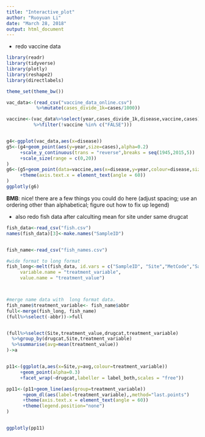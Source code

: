 ```yaml
---
title: "Interactive_plot"
author: "Ruoyuan Li"
date: "March 28, 2018"
output: html_document
---
```


* redo vaccine data 

```r
library(readr)
library(tidyverse)
library(plotly)
library(reshape2)
library(directlabels)

theme_set(theme_bw())

vac_data<-(read_csv("vaccine_data_online.csv")
           %>%mutate(cases_divide_1k=cases/1000))

vaccine<-(vac_data%>%select(year,cases_divide_1k,disease,vaccine,cases)
          %>%filter(!vaccine %in% c("FALSE")))


g4<-ggplot(vac_data,aes(x=disease))
g5<-(g4+geom_point(aes(y=year,size=cases),alpha=0.2)
     +scale_y_continuous(trans = "reverse",breaks = seq(1945,2015,5))
     +scale_size(range = c(0,20))
)  
g6<-(g5+geom_point(data=vaccine,aes(x=disease,y=year,colour=disease,size=cases),alpha=0.7)
     +theme(axis.text.x = element_text(angle = 60))
)
ggplotly(g6)
```

**BMB**: nice! there are a few things you could do here
(adjust spacing; use an ordering other than alphabetical; figure out
how to fix up legend)

* also redo fish data after calculting mean for site under same drugcat

```r
fish_data<-read_csv("fish.csv")
names(fish_data)[3]<-make.names("SampleID")


fish_name<-read_csv("fish_names.csv")

#wide format to long format
fish_long<-melt(fish_data, id.vars = c("SampleID", "Site","MetCode","SamplerType"),
     variable.name = "treatment_variable", 
     value.name = "treatment_value")



#merge name data with  long format data.
fish_name$treatment_variable<- fish_name$abbr
full<-merge(fish_long, fish_name)
(full%>%select(-abbr))->full


(full%>%select(Site,treatment_value,drugcat,treatment_variable)
  %>%group_by(drugcat,Site,treatment_variable)
  %>%summarise(avg=mean(treatment_value))
)->a


p11<-(ggplot(a,aes(x=Site,y=avg,colour=treatment_variable))
     +geom_point(alpha=0.3)
     +facet_wrap(~drugcat,labeller = label_both,scales = "free"))

pp11<-(p11+geom_line(aes(group=treatment_variable))
      +geom_dl(aes(label=treatment_variable),,method="last.points")
      +theme(axis.text.x = element_text(angle = 60))
      +theme(legend.position="none")
)


ggplotly(pp11)
```


